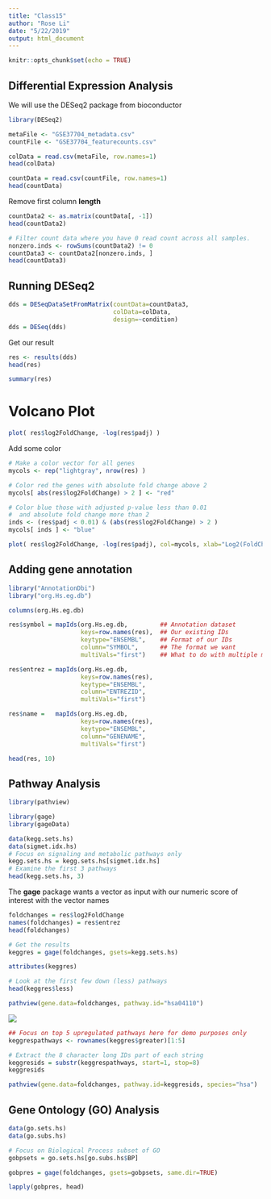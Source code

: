 ```yaml
---
title: "Class15"
author: "Rose Li"
date: "5/22/2019"
output: html_document
---
```


```r
knitr::opts_chunk$set(echo = TRUE)
```


## Differential Expression Analysis

We will use the DESeq2 package from bioconductor
```r
library(DESeq2)
```

```r
metaFile <- "GSE37704_metadata.csv"
countFile <- "GSE37704_featurecounts.csv"
```

```r
colData = read.csv(metaFile, row.names=1)
head(colData)
```

```r
countData = read.csv(countFile, row.names=1)
head(countData)
```

Remove first column **length**
```r
countData2 <- as.matrix(countData[, -1])
head(countData2)
```

```r
# Filter count data where you have 0 read count across all samples.
nonzero.inds <- rowSums(countData2) != 0
countData3 <- countData2[nonzero.inds, ]
head(countData3)
```


## Running DESeq2
```r
dds = DESeqDataSetFromMatrix(countData=countData3,
                             colData=colData,
                             design=~condition)
dds = DESeq(dds)
```

Get our result
```r
res <- results(dds)
head(res)
```

```r
summary(res)
```


# Volcano Plot
```r
plot( res$log2FoldChange, -log(res$padj) )
```


Add some color 
```r
# Make a color vector for all genes
mycols <- rep("lightgray", nrow(res) )

# Color red the genes with absolute fold change above 2
mycols[ abs(res$log2FoldChange) > 2 ] <- "red"

# Color blue those with adjusted p-value less than 0.01
#  and absolute fold change more than 2
inds <- (res$padj < 0.01) & (abs(res$log2FoldChange) > 2 )
mycols[ inds ] <- "blue"

plot( res$log2FoldChange, -log(res$padj), col=mycols, xlab="Log2(FoldChange)", ylab="-Log(P-value)" )
```

## Adding gene annotation
```r
library("AnnotationDbi")
library("org.Hs.eg.db")
```

```r
columns(org.Hs.eg.db)
```

```r
res$symbol = mapIds(org.Hs.eg.db,         ## Annotation dataset
                    keys=row.names(res),  ## Our existing IDs
                    keytype="ENSEMBL",    ## Format of our IDs
                    column="SYMBOL",      ## The format we want
                    multiVals="first")    ## What to do with multiple matches

res$entrez = mapIds(org.Hs.eg.db,
                    keys=row.names(res),
                    keytype="ENSEMBL",
                    column="ENTREZID",
                    multiVals="first")

res$name =   mapIds(org.Hs.eg.db,
                    keys=row.names(res),
                    keytype="ENSEMBL",
                    column="GENENAME",
                    multiVals="first")

head(res, 10)
```


## Pathway Analysis 
```r
library(pathview)
```

```r
library(gage)
library(gageData)
```

```r
data(kegg.sets.hs)
data(sigmet.idx.hs)
# Focus on signaling and metabolic pathways only
kegg.sets.hs = kegg.sets.hs[sigmet.idx.hs]
# Examine the first 3 pathways
head(kegg.sets.hs, 3)
```

The **gage** package wants a vector as input with our numeric score of interest with the vector names 
```r
foldchanges = res$log2FoldChange
names(foldchanges) = res$entrez
head(foldchanges)
```

```r
# Get the results
keggres = gage(foldchanges, gsets=kegg.sets.hs)
```

```r
attributes(keggres)
```

```r
# Look at the first few down (less) pathways
head(keggres$less)
```

```r
pathview(gene.data=foldchanges, pathway.id="hsa04110")
```

![](hsa04110.pathview.png)

```r
## Focus on top 5 upregulated pathways here for demo purposes only
keggrespathways <- rownames(keggres$greater)[1:5]

# Extract the 8 character long IDs part of each string
keggresids = substr(keggrespathways, start=1, stop=8)
keggresids
```

```r
pathview(gene.data=foldchanges, pathway.id=keggresids, species="hsa")
```

## Gene Ontology (GO) Analysis
```r
data(go.sets.hs)
data(go.subs.hs)

# Focus on Biological Process subset of GO
gobpsets = go.sets.hs[go.subs.hs$BP]

gobpres = gage(foldchanges, gsets=gobpsets, same.dir=TRUE)

lapply(gobpres, head)
```

